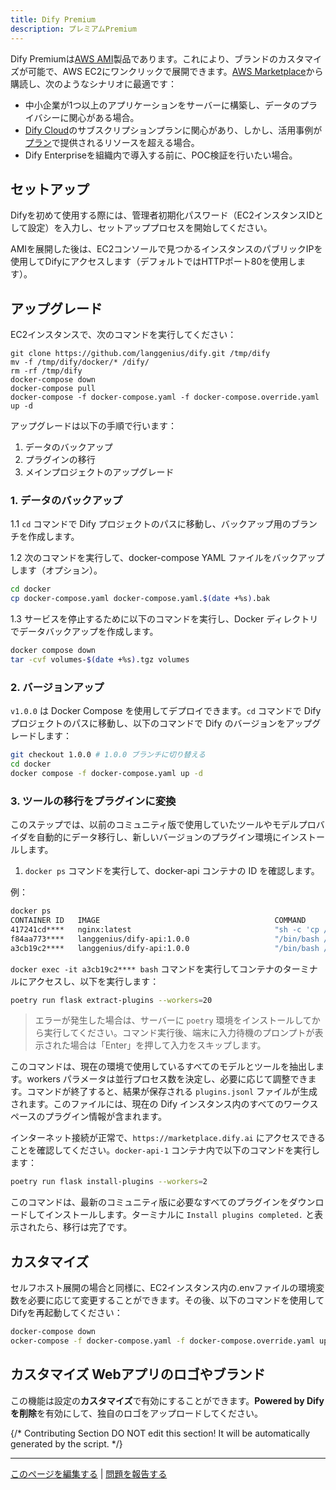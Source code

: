 ```yaml
---
title: Dify Premium
description: プレミアムPremium
---
```



Dify Premiumは[AWS AMI](https://docs.aws.amazon.com/ja_jp/AWSEC2/latest/UserGuide/ec2-instances-and-amis.html)製品であります。これにより、ブランドのカスタマイズが可能で、AWS EC2にワンクリックで展開できます。[AWS Marketplace](https://aws.amazon.com/marketplace/pp/prodview-t22mebxzwjhu6)から購読し、次のようなシナリオに最適です：

* 中小企業が1つ以上のアプリケーションをサーバーに構築し、データのプライバシーに関心がある場合。
* [Dify Cloud](/ja-jp/getting-started/cloud)のサブスクリプションプランに関心があり、しかし、活用事例が[プラン](https://dify.ai/pricing)で提供されるリソースを超える場合。
* Dify Enterpriseを組織内で導入する前に、POC検証を行いたい場合。

## セットアップ

Difyを初めて使用する際には、管理者初期化パスワード（EC2インスタンスIDとして設定）を入力し、セットアッププロセスを開始してください。

AMIを展開した後は、EC2コンソールで見つかるインスタンスのパブリックIPを使用してDifyにアクセスします（デフォルトではHTTPポート80を使用します）。

## アップグレード

EC2インスタンスで、次のコマンドを実行してください：

```
git clone https://github.com/langgenius/dify.git /tmp/dify
mv -f /tmp/dify/docker/* /dify/
rm -rf /tmp/dify
docker-compose down
docker-compose pull
docker-compose -f docker-compose.yaml -f docker-compose.override.yaml up -d
```

<Accordion title="コミュニティ版を v1.0.0 にアップグレードする">

アップグレードは以下の手順で行います：

1. データのバックアップ
2. プラグインの移行
3. メインプロジェクトのアップグレード

### 1. データのバックアップ

1.1 `cd` コマンドで Dify プロジェクトのパスに移動し、バックアップ用のブランチを作成します。

1.2 次のコマンドを実行して、docker-compose YAML ファイルをバックアップします（オプション）。

```bash
cd docker
cp docker-compose.yaml docker-compose.yaml.$(date +%s).bak
```

1.3 サービスを停止するために以下のコマンドを実行し、Docker ディレクトリでデータバックアップを作成します。

```bash
docker compose down
tar -cvf volumes-$(date +%s).tgz volumes
```

### 2. バージョンアップ

`v1.0.0` は Docker Compose を使用してデプロイできます。`cd` コマンドで Dify プロジェクトのパスに移動し、以下のコマンドで Dify のバージョンをアップグレードします：

```bash
git checkout 1.0.0 # 1.0.0 ブランチに切り替える
cd docker
docker compose -f docker-compose.yaml up -d
```

### 3. ツールの移行をプラグインに変換

このステップでは、以前のコミュニティ版で使用していたツールやモデルプロバイダを自動的にデータ移行し、新しいバージョンのプラグイン環境にインストールします。

1. `docker ps` コマンドを実行して、docker-api コンテナの ID を確認します。

例：

```bash
docker ps
CONTAINER ID   IMAGE                                       COMMAND                  CREATED       STATUS                 PORTS                                                                                                                             NAMES
417241cd****   nginx:latest                                "sh -c 'cp /docker-e…"   3 hours ago   Up 3 hours             0.0.0.0:80->80/tcp, :::80->80/tcp, 0.0.0.0:443->443/tcp, :::443->443/tcp                                                          docker-nginx-1
f84aa773****   langgenius/dify-api:1.0.0                   "/bin/bash /entrypoi…"   3 hours ago   Up 3 hours             5001/tcp                                                                                                                          docker-worker-1
a3cb19c2****   langgenius/dify-api:1.0.0                   "/bin/bash /entrypoi…"   3 hours ago   Up 3 hours             5001/tcp                                                                                                                          docker-api-1
```

`docker exec -it a3cb19c2**** bash` コマンドを実行してコンテナのターミナルにアクセスし、以下を実行します：

```bash
poetry run flask extract-plugins --workers=20
```

> エラーが発生した場合は、サーバーに `poetry` 環境をインストールしてから実行してください。コマンド実行後、端末に入力待機のプロンプトが表示された場合は「Enter」を押して入力をスキップします。

このコマンドは、現在の環境で使用しているすべてのモデルとツールを抽出します。workers パラメータは並行プロセス数を決定し、必要に応じて調整できます。コマンドが終了すると、結果が保存される `plugins.jsonl` ファイルが生成されます。このファイルには、現在の Dify インスタンス内のすべてのワークスペースのプラグイン情報が含まれます。

インターネット接続が正常で、`https://marketplace.dify.ai` にアクセスできることを確認してください。`docker-api-1` コンテナ内で以下のコマンドを実行します：

```bash
poetry run flask install-plugins --workers=2
```

このコマンドは、最新のコミュニティ版に必要なすべてのプラグインをダウンロードしてインストールします。ターミナルに `Install plugins completed.` と表示されたら、移行は完了です。

</Accordion>


## カスタマイズ

セルフホスト展開の場合と同様に、EC2インスタンス内の.envファイルの環境変数を必要に応じて変更することができます。その後、以下のコマンドを使用してDifyを再起動してください：

```bash
docker-compose down
ocker-compose -f docker-compose.yaml -f docker-compose.override.yaml up -d
```

## カスタマイズ Webアプリのロゴやブランド

この機能は設定の**カスタマイズ**で有効にすることができます。**Powered by Difyを削除**を有効にして、独自のロゴをアップロードしてください。

{/*
Contributing Section
DO NOT edit this section!
It will be automatically generated by the script.
*/}

---

[このページを編集する](https://github.com/langgenius/dify-docs/edit/main/ja-jp/getting-started/dify-premium.mdx) | [問題を報告する](https://github.com/langgenius/dify-docs/issues/new?template=docs.yml)

